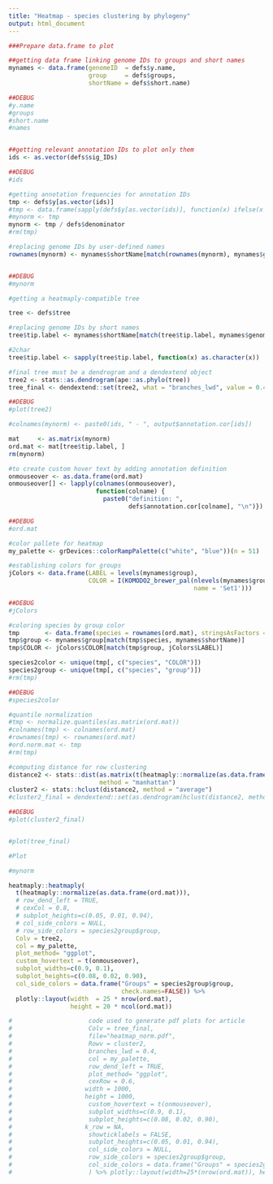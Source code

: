 ```yaml
---
title: "Heatmap - species clustering by phylogeny"
output: html_document
---
```


```r
###Prepare data.frame to plot

##getting data frame linking genome IDs to groups and short names
mynames <- data.frame(genomeID  = defs$y.name, 
                      group     = defs$groups, 
                      shortName = defs$short.name)

##DEBUG
#y.name
#groups
#short.name
#names


##getting relevant annotation IDs to plot only them
ids <- as.vector(defs$sig_IDs)

##DEBUG
#ids

#getting annotation frequencies for annotation IDs
tmp <- defs$y[as.vector(ids)]
#tmp <- data.frame(sapply(defs$y[as.vector(ids)], function(x) ifelse(x > 0, 1, 0)))
#mynorm <- tmp
mynorm <- tmp / defs$denominator
#rm(tmp)

#replacing genome IDs by user-defined names
rownames(mynorm) <- mynames$shortName[match(rownames(mynorm), mynames$genomeID)]


##DEBUG
#mynorm

#getting a heatmaply-compatible tree

tree <- defs$tree

#replacing genome IDs by short names
tree$tip.label <- mynames$shortName[match(tree$tip.label, mynames$genomeID)]

#2char
tree$tip.label <- sapply(tree$tip.label, function(x) as.character(x))

#final tree must be a dendrogram and a dendextend object
tree2 <- stats::as.dendrogram(ape::as.phylo(tree))
tree_final <- dendextend::set(tree2, what = "branches_lwd", value = 0.4)

##DEBUG
#plot(tree2)

#colnames(mynorm) <- paste0(ids, " - ", output$annotation.cor[ids])

mat     <- as.matrix(mynorm)
ord.mat <- mat[tree$tip.label, ]
rm(mynorm)

#to create custom hover text by adding annotation definition
onmouseover <- as.data.frame(ord.mat)
onmouseover[] <- lapply(colnames(onmouseover), 
                        function(colname) {
                          paste0("definition: ", 
                                 defs$annotation.cor[colname], "\n")})

##DEBUG
#ord.mat

#color pallete for heatmap
my_palette <- grDevices::colorRampPalette(c("white", "blue"))(n = 51)

#establishing colors for groups
jColors <- data.frame(LABEL = levels(mynames$group),
                      COLOR = I(KOMODO2_brewer_pal(nlevels(mynames$group), 
                                                   name = 'Set1')))

##DEBUG
#jColors

#coloring species by group color
tmp       <- data.frame(species = rownames(ord.mat), stringsAsFactors = FALSE)
tmp$group <- mynames$group[match(tmp$species, mynames$shortName)]
tmp$COLOR <- jColors$COLOR[match(tmp$group, jColors$LABEL)]

species2color <- unique(tmp[, c("species", "COLOR")])
species2group <- unique(tmp[, c("species", "group")])
#rm(tmp)

##DEBUG
#species2color

#quantile normalization
#tmp <- normalize.quantiles(as.matrix(ord.mat))
#colnames(tmp) <- colnames(ord.mat)
#rownames(tmp) <- rownames(ord.mat)
#ord.norm.mat <- tmp
#rm(tmp)

#computing distance for row clustering
distance2 <- stats::dist(as.matrix(t(heatmaply::normalize(as.data.frame(ord.mat)))), 
                         method = "manhattan")
cluster2 <- stats::hclust(distance2, method = "average")
#cluster2_final = dendextend::set(as.dendrogram(hclust(distance2, method=c("average"))), "branches_lwd", 0.4)

##DEBUG
#plot(cluster2_final)


#plot(tree_final)

#Plot

#mynorm

heatmaply::heatmaply(
  t(heatmaply::normalize(as.data.frame(ord.mat))),
  # row_dend_left = TRUE,
  # cexCol = 0.8,
  # subplot_heights=c(0.05, 0.01, 0.94),
  # col_side_colors = NULL,
  # row_side_colors = species2group$group,
  Colv = tree2,
  col = my_palette,
  plot_method= "ggplot",
  custom_hovertext = t(onmouseover),
  subplot_widths=c(0.9, 0.1),
  subplot_heights=c(0.08, 0.02, 0.90),
  col_side_colors = data.frame("Groups" = species2group$group,
                               check.names=FALSE)) %>%
  plotly::layout(width  = 25 * nrow(ord.mat), 
                 height = 20 * ncol(ord.mat))

#                     code used to generate pdf plots for article
#                     Colv = tree_final,
#                     file="heatmap_norm.pdf",
#                     Rowv = cluster2,
#                     branches_lwd = 0.4,
#                     col = my_palette,
#                     row_dend_left = TRUE,
#                     plot_method= "ggplot",
#                     cexRow = 0.6,
#                    width = 1000,
#                    height = 1000,
#                     custom_hovertext = t(onmouseover),
#                     subplot_widths=c(0.9, 0.1),
#                     subplot_heights=c(0.08, 0.02, 0.90),
#                    k_row = NA,
#                     showticklabels = FALSE,
#                     subplot_heights=c(0.05, 0.01, 0.94),
#                     col_side_colors = NULL,
#                     row_side_colors = species2group$group,
#                     col_side_colors = data.frame("Groups" = species2group$group, check.names=FALSE)
#                     ) %>% plotly::layout(width=25*(nrow(ord.mat)), height=20*(ncol(ord.mat)))

```
